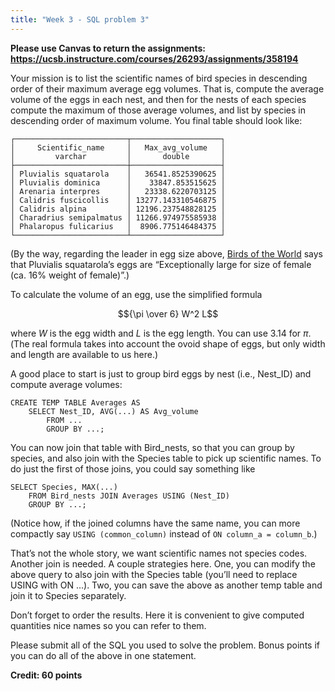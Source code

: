 ```yaml
---
title: "Week 3 - SQL problem 3"
---
```


**Please use Canvas to return the assignments: <https://ucsb.instructure.com/courses/26293/assignments/358194>**

Your mission is to list the scientific names of bird species in descending order of their maximum average egg volumes. That is, compute the average volume of the eggs in each nest, and then for the nests of each species compute the maximum of those average volumes, and list by species in descending order of maximum volume. You final table should look like:

```         
┌─────────────────────────┬────────────────────┐
│     Scientific_name     │   Max_avg_volume   │
│         varchar         │       double       │
├─────────────────────────┼────────────────────┤
│ Pluvialis squatarola    │   36541.8525390625 │
│ Pluvialis dominica      │    33847.853515625 │
│ Arenaria interpres      │   23338.6220703125 │
│ Calidris fuscicollis    │ 13277.143310546875 │
│ Calidris alpina         │ 12196.237548828125 │
│ Charadrius semipalmatus │ 11266.974975585938 │
│ Phalaropus fulicarius   │  8906.775146484375 │
└─────────────────────────┴────────────────────┘
```

(By the way, regarding the leader in egg size above, [Birds of the World](https://birdsoftheworld.org/) says that Pluvialis squatarola's eggs are "Exceptionally large for size of female (ca. 16% weight of female)".)

To calculate the volume of an egg, use the simplified formula

$${\pi \over 6} W^2 L$$

where $W$ is the egg width and $L$ is the egg length. You can use 3.14 for $\pi$. (The real formula takes into account the ovoid shape of eggs, but only width and length are available to us here.)

A good place to start is just to group bird eggs by nest (i.e., Nest_ID) and compute average volumes:

```         
CREATE TEMP TABLE Averages AS
    SELECT Nest_ID, AVG(...) AS Avg_volume
        FROM ...
        GROUP BY ...;
```

You can now join that table with Bird_nests, so that you can group by species, and also join with the Species table to pick up scientific names. To do just the first of those joins, you could say something like

```         
SELECT Species, MAX(...)
    FROM Bird_nests JOIN Averages USING (Nest_ID)
    GROUP BY ...;
```

(Notice how, if the joined columns have the same name, you can more compactly say `USING (common_column)` instead of `ON column_a = column_b`.)

That's not the whole story, we want scientific names not species codes. Another join is needed. A couple strategies here. One, you can modify the above query to also join with the Species table (you'll need to replace USING with ON ...). Two, you can save the above as another temp table and join it to Species separately.

Don't forget to order the results. Here it is convenient to give computed quantities nice names so you can refer to them.

Please submit all of the SQL you used to solve the problem. Bonus points if you can do all of the above in one statement.

**Credit: 60 points**